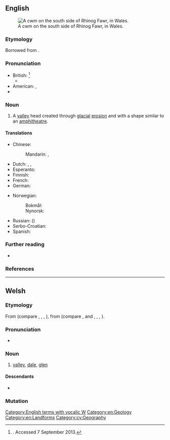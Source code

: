 {{also|CWM}}
==English==
{{was wotd|2010|July|23}}
[[File:Cwm on the south side of Rhinog Fawr - geograph.org.uk - 42111.jpg|thumb|A cwm on the south side of Rhinog Fawr, in Wales.]]

===Etymology===
Borrowed from {{bor|en|cy|cwm||[[valley]]}}.

===Pronunciation===
* British: {{IPA|en|/kʊm/}}<ref>{{R:Lexico}}. Accessed 7 September 2013.</ref>
** {{audio|en|LL-Q1860 (eng)-Vealhurl-cwm.wav|Audio (UK)}}
* American: {{enPR|ko͞om}}, {{IPA|en|/kuːm/}}
* {{rhymes|en|uːm}}
{{rfap|en|especially a Welsh pronunciation}}

===Noun===
{{en-noun}}

# A [[valley]] head created through [[glacial]] [[erosion]] and with a shape similar to an [[amphitheatre]].
#: {{syn|en|cirque|combe|corrie}}

====Translations====
{{trans-top|valley head created through glacial erosion}}
* Chinese:
*: Mandarin: {{t|cmn|山側凹地|sc=Hani}}, {{t|cmn|山侧凹地|tr=shāncè āodì|sc=Hani}}
* Dutch: {{t+|nl|keteldal|n}}, {{t+|nl|kaar|n}}, {{t|nl|U-dal|n}}
* Esperanto: {{t|eo|cirkvalo}}
* Finnish: {{t+|fi|onsilo}}
* French: {{t+|fr|cirque}}
* German: {{t+|de|Kar|n}}
{{trans-mid}}
* Norwegian:
*: Bokmål: {{t+|no|botn|m}}
*: Nynorsk: {{t|nn|botn|m}}
* Russian: ({{t+|ru|ледниковый}}) {{t+|ru|цирк|m}}
* Serbo-Croatian: {{t+|sh|krnica|f}}
* Spanish: {{t+|es|circo}}
{{trans-bottom}}

===Further reading===
* {{pedia|cirque}}

===References===
<references/>

[[Category:English terms with vocalic W]]
[[Category:en:Geology]]
[[Category:en:Landforms]]

----

==Welsh==

===Etymology===
From {{inh|cy|cel-pro|*kumbā}} (compare {{cog|br|komm||trough}}, {{cog|ga|com}}, {{m|ga|coim||chest cavity}}, {{cog|fr|combe}}), from {{inh|cy|ine-pro|*ḱumbʰ-}} (compare {{cog|la|incumbo|incumbere|to lie down}}, {{cog|en|coomb}} and {{cog|ang|cumb||hollow; narrow valley}}, {{cog|nl|kom||bowl, basin}}, {{cog|de|Kumpf||vessel}}, {{cog|sa|कुम्भ||a pot, jug}}).

===Pronunciation===
* {{IPA|cy|/kʊm/}}

===Noun===
{{cy-noun|m|cymau|pl2=cymoedd}}

# [[valley]], [[dale]], [[glen]]

====Descendants====
* {{desc|en|cwm}}

===Mutation===
{{cy-mut-auto}}

[[Category:cy:Geography]]